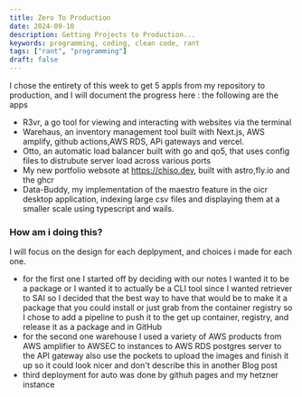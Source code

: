 ```yaml
---
title: Zero To Production
date: 2024-09-10
description: Getting Projects to Production...
keywords: programming, coding, clean code, rant
tags: ["rant", "programming"]
draft: false
---
```


I chose the entirety of this week to get 5 appls from my repository to production, and I will document the progress here : the following are the apps
- R3vr, a go tool for viewing and interacting with websites via the terminal
- Warehaus, an inventory management tool built with Next.js, AWS amplify, github actions,AWS RDS, APi gateways and vercel. 
- Otto, an automatic load balancer built with go and qo5, that uses config files to distrubute server load across various ports 
- My new portfolio websote at https://chiso.dev, built with astro,fly.io and the ghcr
- Data-Buddy, my implementation of the maestro feature in the oicr desktop application, indexing large csv files and displaying them at a smaller scale using typescript and wails. 

### How am i doing this?
I will focus on the design for each deplpyment, and choices i made for each one. 
- for the first one I started off by deciding with our notes I wanted it to be a package or I wanted it to actually be a CLI tool since I wanted retriever to SAI so I decided that the best way to have that would be to make it a package that you could install or just grab from the container registry so I chose to add a pipeline to push it to the get up container, registry, and release it as a package and in GitHub
- for the second one warehouse I used a variety of AWS products from AWS amplifier to AWSEC to instances to AWS RDS postgres server to the API gateway also use the pockets to upload the images and finish it up so it could look nicer and don't describe this in another Blog post
- third deployment for auto was done by githuh pages and my hetzner instance  